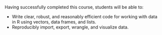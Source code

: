 Having successfully completed this course, students will be able to:

- Write clear, robust, and reasonably efficient code for working with data in R using vectors, data frames, and lists.
- Reproducibly import, export, wrangle, and visualize data.
